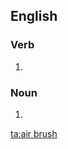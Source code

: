 {{also|airbrush|air-brush}}
==English==

===Verb===
{{en-verb|head=[[air]] [[brush]]|air brushes|air brushing|air brushed}}

# {{alternative spelling of|airbrush|lang=en}}

===Noun===
{{en-noun|head=[[air]] [[brush]]|es}}

# {{alternative spelling of|airbrush|lang=en}}

[[ta:air brush]]